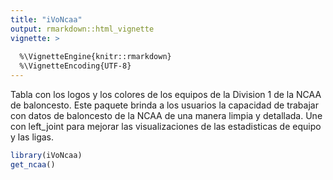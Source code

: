 ```yaml
---
title: "iVoNcaa"
output: rmarkdown::html_vignette
vignette: >
 
  %\VignetteEngine{knitr::rmarkdown}
  %\VignetteEncoding{UTF-8}
---
```


Tabla con los logos y los colores de los equipos de la Division 1 de la NCAA de baloncesto. 
Este paquete brinda a los usuarios la capacidad de trabajar con datos de baloncesto de la NCAA de una manera limpia y detallada.
Une con left_joint para mejorar las visualizaciones de las estadisticas de equipo y las ligas.
  
```r
library(iVoNcaa)
get_ncaa()
```


